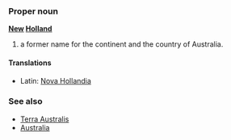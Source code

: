 ===Proper noun===
'''[[New]] [[Holland]]'''

# a former name for the continent and the country of Australia.

====Translations====
*Latin: [[Nova Hollandia]]

===See also===
*[[Terra Australis]]
*[[Australia]]